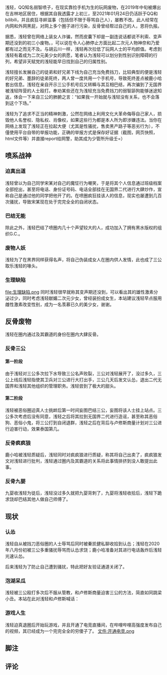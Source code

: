 {{Speedup|
*资料整理
*电话互动
*线上互动
*素材开发
*高雅创作
*言行存档
*义务教育
*真人快打&amp;假人慢杀
}}
{{Mottomo|借刀大手|此人曾利用自己外戚（疑似）、[[李威|黄金神棍]]、藏族老人进行借刀在网上疯狂黑屁，成为本站使用他人借刀次数及人数最多的人！}}
{{Mottomo|梯子大手|{{Color|red|&lt;big&gt;15&lt;/big&gt;}}个梯子！此人手机上有数十个梯子，成为本站收录安装VPN软件最多的人！}}
{{mottomo|狡兔⑥窟|此人拥有6个小号用来巴结死妈虚拟国[[张正轩|中夏]]！}}
{{Mottomo|众叛亲离|徒弟为了“躲避”浅轻而疯狂退群甚至将自己号子搞的永久封禁；&lt;br&gt;
所谓好兄弟的喜欢欺负它，师傅根本看不上它； &lt;br&gt;
凡逸晨对浅轻失望至极以致称其为“拖油瓶”； &lt;br&gt;
足够宽宏大量的好心人也说浅轻人品极差。}}
{{mottomo|五马分尸|四个甚至五个硝神百科之最模板！浅轻成为本站使用硝神百科之最模板最多的人！}}
{{信息框
|image=know.jpg
|border=blue
|type=你知道吗？
|info=hi，小朋友们大家好，还记得我是谁吗？我就是一代无国界的特工006血↗️大↘️板↗️！}}
{{信息
|photo=qianqing-qianshen.jpg
|photocap=蛤蟆
|name=浅轻
|id=浅轻<br>
公子浅<br>
血大板<br>
【清流】太师府左少卿·公子锵<br>
情艳☆雨倩<br>
大寒冥国万岁<br>
浅轻阁下
|class=巴结b<br>
反骨b<br>
骚人妖
|ability=寻衅滋事<br>
网上卖淫五小时
|speciality=瞎骂骚扰<br>
出道&lt;br&gt;
|affinity=乐子<br>
小鬼<br>
女人
}}
浅轻，QQ知名弱智喷子，在现实靠捡手机为生的玩网废物，在2019年中旬被爆出在吉林地区居住，根据其自我透露才上初三，至2021年01月24日仍活跃于QQ和bilibili，并且疯狂寻衅滋事（包括但不限于辱骂自己人），屡教不改。此人经常在内网和外网黑屁，对网上多个圈子进行污染，反骨曾经帮过自己的人，恩将仇报。

据悉，浅轻曾在网络上装女人诈骗，然而皮囊下却是一副连说话都说不利索、变声期还没到的初三小废物。，可以说在令人心肺停止方面比起二次元人物神奈和乃爱都有过之而无不及。与胡云川一样，浅轻再次拉低了玩网人士的平均颜值。考虑到浅轻有着成为二次元美少女的夙愿，笔者认为浅轻可以划分到性别识别障碍的行列，希望非天赋党的浅轻能早日找到自己的归属性别。

浅轻擅长发展自己的徒弟和好兄弟下线为自己充当免费挡刀，比较典型的便是浅轻的好兄弟、墨辞的徒弟死终，两人曾一度共用一个手机号，导致死终差点被鹿小哈套出信息。浅轻在亲自开示三公手机号后又转瞬与其互相巴结，再次骗到了无国界被浅轻阵营的人士殴打。奉劝某些还在为浅轻充当免费挡刀的弱智舔狗能够迷途知返，体会一下来自三公的肺腑之言：“如果我一开始就与浅轻没有关系，也不会落到这个下场。”

浅轻为了追求不正当的精神刺激，公然在网络上利用文化大革命侮辱自己家人，损毁他人名誉权、隐私权、肖像权，如果这些行为都是本人所为即涉嫌违法。当你在网络上发现了浅轻正在拉起大便（尤其是性骚扰，售卖黑产路子等恶劣行为），不僅使用平台自带的举报功能，正确的举报方式是保存好证据（截图，网页快照，html文件等）并直接report给网警，助其成为少管所升级壬=）
== 喷系战神 ==
=== 迫真出道 ===
浅轻曾以为自己同学宋某对自己的魔怔行为嘲笑，于是将其个人信息通过班级档案全部挖出，甚至将电话、身份证号码、电话全部挂在无国界二代进行大肆炒作，宣称自己是通过他的同学把他开了的。在喷圈疯狂挂该人的信息，现实也屡遭到几百次骚扰，导致宋某现在处于完完全全的自闭状态。
=== 巴结无能 ===
除此之外，浅轻巴结了喷圈内几十个声望较大的人，成功加入了拥有黑水版权的组织G.C.。
=== 废物人妖 ===
浅轻为了在黑界同样获得名声，将自己伪装成女人在圈内供人发情，此也成了三公取乐浅轻的喙头。
=== 生理缺陷 ===
[[file:生理缺陷.png]]
同时浅轻很早就称其变声期还没到，可以看出其的雄性激素分泌过少，同时考虑浅轻献媚二次元少女，曾经装扮成女生，本站建议浅轻早点服用雌性激素改变性别，成为一名羡慕已久的美少女，谢谢。
== 反骨废物 ==
浅轻在圈内通过及其霸道的身份在圈内大肆反骨。
===反骨三公===
====第一阶段====
由于浅轻对三公多次拉下水导致三公名声败裂，三公对浅轻展开了{{color|seablue|别样的批⬆️斗⬇️大战}}，没过多久，三公上线后浅轻指使其卫兵对三公进行大打出手，三公几天后发文认怂，退出二代无国界和浅轻其他组织的管理职务。浅轻尝到了极大的甜头。
====第二阶段====
浅轻被恶俗圈迫真人士挑衅后第一时间妄图巴结三公，妄图将该人士挂上站点。三公多次考虑后没有同意，浅轻之后将其拉到无国界二代进行造谣，甚至称其恶俗狗、恶俗小鬼，将三公打到自闭退群，浅轻之后在背后与卢修斯商量计划对三公进行迫害行动，效果泰国第几。
===反骨疯疯狼===
鹿小哈被浅轻质疑后，浅轻同时对疯疯狼进行质疑，称其将自己出卖了，疯疯狼发文对浅轻进行批判，浅轻通过圈内及其霸道的关系将此事情排挤到没人敢提出此事。
===反骨九婴===
九婴收浅轻为徒后，浅轻没过多久就把九婴背刺了，九婴将浅轻收拾后，浅轻下跪求饶却巴结其他人做自己师傅了。
== 现状 ==
===认怂===
浅轻自从被挡刀恶俗圈的人士辱骂后同时被秦凯健私聊收拾到认怂；浅轻在2020年八月份初被三公多重骚扰辱骂而认怂求饶；鹿小哈准备对其进行电话轰炸后浅轻光速认怂。

后来浅轻为了防止自己遭到骚扰，特此把好友验证通道关闭了。
===泡湖呆瓜===
浅轻被三公殴打多次后不服从管教，和卢修斯商量迫害三公的方法，简直如同跳梁小丑。本站在此对浅轻和卢修斯喊话：<big>{{color|red|本站请恁们明白，恁们无论如何也不能把三公怎样，恁们即使把三公开了也对本站管理维护也毫无损失，如果恁们二人继续对三公进行迫害，则二人入站出道一日游，qqqxx。}}</big>
===游戏人生===
浅轻迫真退圈后开始玩游戏，并且开通了电竞直播间，在哔哩哔哩高强度发布自己的视频，其已经成为一个完完全全的穷傻子了。
[[文件:开通电竞.png]]
== 脚注 ==
<references/>
== 评论 ==
<comments/>
